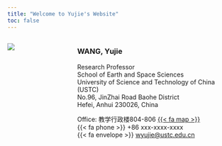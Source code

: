 ```yaml
---
title: "Welcome to Yujie's Website"
toc: false
---
```


:::: {.columns}

<!-- Logo -->
::: {.column width="20%"}
![](images/chip_tree_art.jpg)
:::

<!-- empty column to create gap -->
::: {.column width="5%"}
:::

<!-- My information -->
::: {.column width="75%"}
### WANG, Yujie
Research Professor \
School of Earth and Space Sciences \
University of Science and Technology of China (USTC) \
No.96, JinZhai Road Baohe District \
Hefei, Anhui 230026, China \

Office: 教学行政楼804-806 [{{< fa map >}}](https://ustc.edu.cn/info/1009/1036.htm){target="_blank"} \
{{< fa phone >}} +86 xxx-xxxx-xxxx \
{{< fa envelope >}} [wyujie@ustc.edu.cn](mailto:wyujie@ustc.edu.cn)
:::

::::
